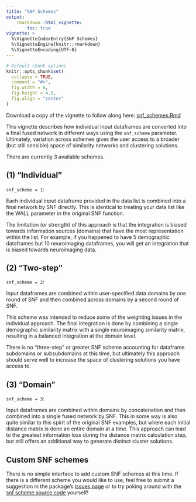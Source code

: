 ```yaml
---
title: "SNF Schemes"
output:
    rmarkdown::html_vignette:
        toc: true
vignette: >
  %\VignetteIndexEntry{SNF Schemes}
  %\VignetteEngine{knitr::rmarkdown}
  %\VignetteEncoding{UTF-8}
---
```


<style>
div.aside { background-color:#fff2e6; }
</style>

```r
# Default chunk options
knitr::opts_chunk$set(
  collapse = TRUE,
  comment = "#>",
  fig.width = 6,
  fig.height = 4.5,
  fig.align = "center"
)
```

Download a copy of the vignette to follow along here: [snf_schemes.Rmd](https://raw.githubusercontent.com/BRANCHlab/metasnf/main/vignettes/snf_schemes.Rmd)

This vignette describes how individual input dataframes are converted into a final fused network in different ways using the `snf_scheme` parameter.
Ultimately, variation across schemes gives the user access to a broader (but still sensible) space of similarity networks and clustering solutions.

There are currently 3 available schemes.

## (1) "Individual"

`snf_scheme = 1`:

Each individual input dataframe provided in the data list is combined into a final network by SNF directly.
This is identical to treating your data list like the WALL parameter in the original SNF function.

The limitation (or strength) of this approach is that the integration is biased towards information sources (domains) that have the most representation within the list.
For example, if you happened to have 5 demographic dataframes but 10 neuroimaging dataframes, you will get an integration that is biased towards neuroimaging data.

## (2) "Two-step"

`snf_scheme = 2`:

Input dataframes are combined within user-specified data domains by one round of SNF and then combined across domains by a second round of SNF.

This scheme was intended to reduce some of the weighting issues in the individual approach.
The final integration is done by combining a single demographic similarity matrix with a single neuroimaging similarity matrix, resulting in a balanced integration at the domain level.

There is no "three-step" or greater SNF scheme accounting for dataframe subdomains or subsubdomains at this time, but ultimately this approach should serve well to increase the space of clustering solutions you have access to.

## (3) "Domain"

`snf_scheme = 3`:

Input dataframes are combined within domains by concatenation and then combined into a single fused network by SNF.
This in some way is also quite similar to this spirit of the original SNF examples, but where each initial distance matrix is done an entire domain at a time.
This approach can lead to the greatest information loss during the distance matrix calculation step, but still offers an additional way to generate distinct cluster solutions.


## Custom SNF schemes

There is no simple interface to add custom SNF schemes at this time.
If there is a different scheme you would like to use, feel free to submit a suggestion in the package's [issues page](https://github.com/BRANCHlab/metasnf/issues) or to try poking around with the [snf scheme source code](https://github.com/BRANCHlab/metasnf/blob/main/R/snf_schemes.R) yourself!
